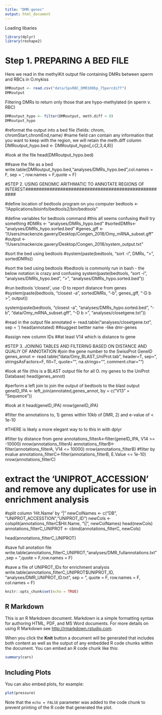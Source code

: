 ```yaml
---
title: "DMR-genes"
output: html_document
---
```


Loading libaries 
```r
library(dplyr)
library(reshape2)
```


# Step  1. PREPARING A BED FILE

Here we read in the methylKit output file containing DMRs between sperm and RBCs in O.mykiss

```r
DMRoutput <- read.csv("data/SpvRBC_DMR100bp_75percdiff")
DMRoutput
```

Filtering DMRs to return only those that are hypo-methylated (in sperm v. RBC)

```r
DMRoutput_hypo <- filter(DMRoutput, meth.diff < 0)
DMRoutput_hypo
```


#reformat the output into a bed file (fields: chrom, chromStart,chromEnd,name*)
#*name field can contain any information that you want to keep with the region, we will retain the meth.diff column
DMRoutput_hypo.bed <- DMRoutput_hypo[,c(2,3,4,8)]


#look at the file
head(DMRoutput_hypo.bed)

##save the file as a bed
write.table(DMRoutput_hypo.bed,"analyses/DMRs_hypo.bed",col.names = F, sep = '\t', row.names = F,quote = F)


#STEP 2. USING GENOMIC ARITHMATIC TO ANNOTATE REGIONS OF INTEREST#####################################################

#define location of bedtools program on you computer
bedtools <- "/Applications/bioinfo/bedtools2/bin/bedtools"

#define variables for bedtools command
#this all seems confusing 
#will try something
#DMRs <- "analyses/DMRs_hypo.bed"
#sortedDMRs<- "analyses/DMRs_hypo.sorted.bed"
#genes_gff <- "/Users/mackenzie.gavery/Desktop/Congen_2018/Omy_mRNA_subset.gff"
#output <- "/Users/mackenzie.gavery/Desktop/Congen_2018/system_output.txt"

#sort the bed using bedtools
#system(paste(bedtools, "sort -i", DMRs, ">", sortedDMRs))

#sort the bed using bedtools
#bedtools is commonly run in bash - the below notation is crazy and confusing
system(paste(bedtools, "sort -i", "analyses/DMRs_hypo.bed", ">", "analyses/DMRs_hypo.sorted.bed"))


#run bedtools 'closest', use -D to report distance from genes
#system(paste(bedtools, "closest -a", sortedDMRs, "-b", genes_gff, "-D b >", output))

system(paste(bedtools, "closest -a", "analyses/DMRs_hypo.sorted.bed", "-b", "data/Omy_mRNA_subset.gff", "-D b >", "analyses/closetgene.txt"))



#read in the output file 
annotated <- read.table("analyses/closetgene.txt", sep = '\t')
head(annotated) ##suggest bettter name -like dmr-genes

#assign new column IDs
##at least V14 which is distance to gene



#STEP 3. JOINING TABLES AND FILTERING BASED ON DISTANCE AND QUALIY OF ANNOTATION
#join the gene number to the SwissProt GeneID
genes_annot <- read.table("data/Omy_BLAST_UniProt.tab", header=T, sep="\t", stringsAsFactors=F, fill=T, quote="", na.strings="", comment.char="")

#look at file (this is a BLAST output file for all O. my genes to the UniProt Database)
head(genes_annot)

#perform a left join to join the output of bedtools to the blast output
geneID_IPA <- left_join(annotated,genes_annot, by = c("V13" = "Sequence"))

#look at it
head(geneID_IPA)
nrow(geneID_IPA)

#filter the annotations to, 1) genes within 10kb of DMR, 2) and e-value of < 1e-10

#THERE is likely a more elegant way to to this in with dplyr

#filter by distance from gene
annotations_filterA<-filter(geneID_IPA, V14 >= -10000)
nrow(annotations_filterA)
annotations_filterB<-filter(annotations_filterA, V14 <= 10000)
nrow(annotations_filterB)
#filter by evalue
annotations_filterC<-filter(annotations_filterB, E.Value <= 1e-10)
nrow(annotations_filterC)

# extract the 'UNIPROT_ACCESSION' and remove any duplicates for use in enrichment analysis

#split column 'Hit.Name' by "|"
newColNames <- c("DB", "UNIPROT_ACCESSTION","UNIPROT_ID")
newCols <- colsplit(annotations_filterC$Hit.Name, "\\|", newColNames)
head(newCols)
annotations_filterC_UNIPROT <- cbind(annotations_filterC, newCols)

head(annotations_filterC_UNIPROT)

#save full anotation file
write.table(annotations_filterC_UNIPROT,"analyses/DMR_fullannotations.txt",sep = "\t",quote = F,row.names = F)

#save a file of UNIPROT_IDs for enrichment analysis
write.table(annotations_filterC_UNIPROT$UNIPROT_ID, "analyses/DMR_UNIPROT_ID.txt", sep = "\t", quote = F, row.names = F, col.names = F)












```r
knitr::opts_chunk$set(echo = TRUE)
```

## R Markdown

This is an R Markdown document. Markdown is a simple formatting syntax for authoring HTML, PDF, and MS Word documents. For more details on using R Markdown see <http://rmarkdown.rstudio.com>.

When you click the **Knit** button a document will be generated that includes both content as well as the output of any embedded R code chunks within the document. You can embed an R code chunk like this:

```r
summary(cars)
```

## Including Plots

You can also embed plots, for example:

```r
plot(pressure)
```

Note that the `echo = FALSE` parameter was added to the code chunk to prevent printing of the R code that generated the plot.
